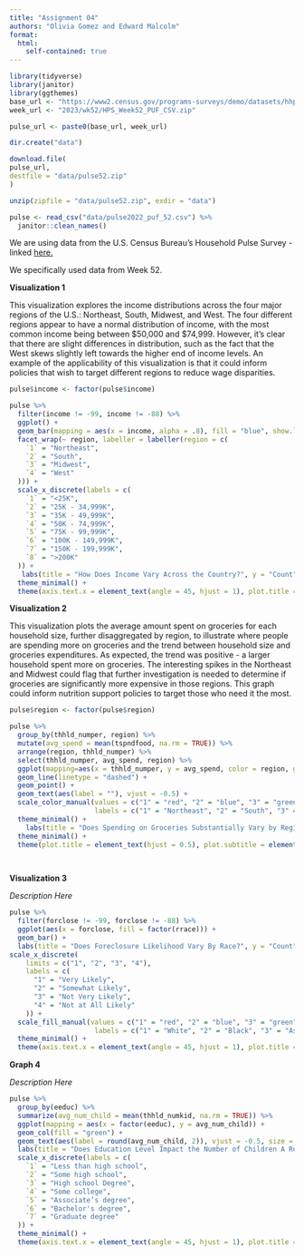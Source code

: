 ```yaml
---
title: "Assignment 04"
authors: "Olivia Gomez and Edward Malcolm"
format:
  html:
    self-contained: true
---
```


```r

library(tidyverse)
library(janitor)
library(ggthemes)
base_url <- "https://www2.census.gov/programs-surveys/demo/datasets/hhp/"
week_url <- "2023/wk52/HPS_Week52_PUF_CSV.zip"

pulse_url <- paste0(base_url, week_url)

dir.create("data")

download.file(
pulse_url,
destfile = "data/pulse52.zip"
)

unzip(zipfile = "data/pulse52.zip", exdir = "data")

pulse <- read_csv("data/pulse2022_puf_52.csv") %>%
  janitor::clean_names()


```

We are using data from the U.S. Census Bureau's Household Pulse Survey - linked [here.](https://www2.census.gov/programs-surveys/demo/datasets/hhp/)

We specifically used data from Week 52.

**Visualization 1**

This visualization explores the income distributions across the four major regions of the U.S.: Northeast, South, Midwest, and West. The four different regions appear to have a normal distribution of income, with the most common income being between \$50,000 and \$74,999. However, it's clear that there are slight differences in distribution, such as the fact that the West skews slightly left towards the higher end of income levels. An example of the applicability of this visualization is that it could inform policies that wish to target different regions to reduce wage disparities.

```r

pulse$income <- factor(pulse$income)

pulse %>%
  filter(income != -99, income != -88) %>%
  ggplot() +
  geom_bar(mapping = aes(x = income, alpha = .8), fill = "blue", show.legend = FALSE) +
  facet_wrap(~ region, labeller = labeller(region = c(
    `1` = "Northeast",
    `2` = "South",
    `3` = "Midwest",
    `4` = "West"
  ))) +
  scale_x_discrete(labels = c(
    `1` = "<25K",
    `2` = "25K - 34,999K",
    `3` = "35K - 49,999K",
    `4` = "50K - 74,999K",
    `5` = "75K - 99,999K",
    `6` = "100K - 149,999K",
    `7` = "150K - 199,999K",
    `8` = ">200K"
  )) +
   labs(title = "How Does Income Vary Across the Country?", y = "Count" , x = "Income Bracket ($)", subtitle = "Income Distribution in the Four Regions of the U.S.", caption = "Source: U.S. Census Bureau Household Pulse Survey") +
  theme_minimal() +
  theme(axis.text.x = element_text(angle = 45, hjust = 1), plot.title = element_text(hjust = 0.5), plot.subtitle = element_text(hjust = 0.5), panel.grid = element_blank())
```

**Visualization 2**

This visualization plots the average amount spent on groceries for each household size, further disaggregated by region, to illustrate where people are spending more on groceries and the trend between household size and groceries expenditures. As expected, the trend was positive - a larger household spent more on groceries. The interesting spikes in the Northeast and Midwest could flag that further investigation is needed to determine if groceries are significantly more expensive in those regions. This graph could inform nutrition support policies to target those who need it the most.

```r

pulse$region <- factor(pulse$region)

pulse %>%
  group_by(thhld_numper, region) %>%
  mutate(avg_spend = mean(tspndfood, na.rm = TRUE)) %>%
  arrange(region, thhld_numper) %>%
  select(thhld_numper, avg_spend, region) %>%
  ggplot(mapping=aes(x = thhld_numper, y = avg_spend, color = region, group = region)) +
  geom_line(linetype = "dashed") + 
  geom_point() +
  geom_text(aes(label = ""), vjust = -0.5) +
  scale_color_manual(values = c("1" = "red", "2" = "blue", "3" = "green", "4" = "purple"),
                     labels = c("1" = "Northeast", "2" = "South", "3" = "Midwest", "4" = "West")) +
  theme_minimal() +
    labs(title = "Does Spending on Groceries Substantially Vary by Region and Household Size?", y = "Average Amount Spent on Groceries ($)", x = "Total Number of People in Household", color = "Region", subtitle = "Average Amount Spent on Groceries Compared to Household Size, by Region", caption = "Source: U.S. Census Bureau Household Pulse Survey") +
  theme_minimal() +
  theme(plot.title = element_text(hjust = 0.5), plot.subtitle = element_text(hjust = 0.5), text = element_text(size = 9))

  
```

**Visualization 3**

*Description Here*

```r
pulse %>%
  filter(forclose != -99, forclose != -88) %>%
  ggplot(aes(x = forclose, fill = factor(rrace))) +  
  geom_bar() +
  labs(title = "Does Foreclosure Likelihood Vary By Race?", y = "Count", x = "Response", fill = "Race", subtitle = "Likelihood of Foreclosure on Home in the Next Two Months, by Race", caption = "Source: U.S. Census Bureau Household Pulse Survey") +
scale_x_discrete(
    limits = c("1", "2", "3", "4"),
    labels = c(
      "1" = "Very Likely",
      "2" = "Somewhat Likely",
      "3" = "Not Very Likely",
      "4" = "Not at All Likely"
    )) +
  scale_fill_manual(values = c("1" = "red", "2" = "blue", "3" = "green", "4" = "purple"),
                     labels = c("1" = "White", "2" = "Black", "3" = "Asian", "4" = "Any other Race")) +
  theme_minimal() +
  theme(axis.text.x = element_text(angle = 45, hjust = 1), plot.title = element_text(hjust = 0.5), plot.subtitle = element_text(hjust = 0.5))


```

**Graph 4**

*Description Here*

```r
pulse %>%
  group_by(eeduc) %>%
  summarize(avg_num_child = mean(thhld_numkid, na.rm = TRUE)) %>%
  ggplot(mapping = aes(x = factor(eeduc), y = avg_num_child)) +
  geom_col(fill = "green") +
  geom_text(aes(label = round(avg_num_child, 2)), vjust = -0.5, size = 3) +
  labs(title = "Does Education Level Impact the Number of Children A Respondent Has?", y = "Average Number of Children" , x = "Education Level", subtitle = "Average Number of Children by Educational Attainment", caption = "Source: U.S. Census Bureau Household Pulse Survey") +
  scale_x_discrete(labels = c(
    `1` = "Less than high school",
    `2` = "Some high school",
    `3` = "High school Degree",
    `4` = "Some college",
    `5` = "Associate’s degree",
    `6` = "Bachelor's degree",
    `7` = "Graduate degree"
  )) +
  theme_minimal() +
  theme(axis.text.x = element_text(angle = 45, hjust = 1), plot.title = element_text(hjust = 0.5), plot.subtitle = element_text(hjust = 0.5), text = element_text(size = 9))

```
